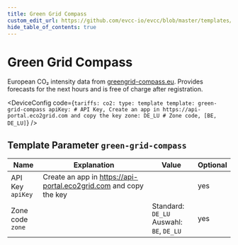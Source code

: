 ```yaml
---
title: Green Grid Compass
custom_edit_url: https://github.com/evcc-io/evcc/blob/master/templates/definition/tariff/green-grid-compass.yaml
hide_table_of_contents: true
---
```



# Green Grid Compass

<div className="device-detail-container">
  <div className="device-detail-content">
    <DeviceFeatures features="Belgium,Germany,Luxembourg" />

European CO₂ intensity data from [greengrid-compass.eu](https://www.greengrid-compass.eu). Provides forecasts for the next hours and is free of charge after registration.


<DeviceConfig code={`tariffs:
    co2:
      type: template
      template: green-grid-compass
      apiKey: # API Key, Create an app in https://api-portal.eco2grid.com and copy the key
      zone: DE_LU # Zone code, [BE, DE_LU]`}  />
  </div>
  <div className="device-detail-icon">
    <evcc-icon
      type="tariff"
      name="green-grid-compass"
      size="400px"
      alt="Green Grid Compass"
      className="device-detail-icon-img"
    ></evcc-icon>
  </div>
</div>

## Template Parameter `green-grid-compass`

| Name | Explanation | Value | Optional |
|-----------|-------------|-------|----------|
| API Key<br/>`apiKey` | Create an app in https://api-portal.eco2grid.com and copy the key |  | yes |
| Zone code<br/>`zone` |  | Standard: `DE_LU`<br/>Auswahl: `BE`, `DE_LU` | yes |

